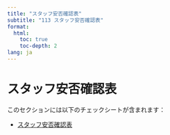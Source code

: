 ```yaml
---
title: "スタッフ安否確認表"
subtitle: "113 スタッフ安否確認表"
format: 
  html:
    toc: true
    toc-depth: 2
lang: ja
---
```


# スタッフ安否確認表

このセクションには以下のチェックシートが含まれます：

- [スタッフ安否確認表](スタッフ安否確認表.qmd)
